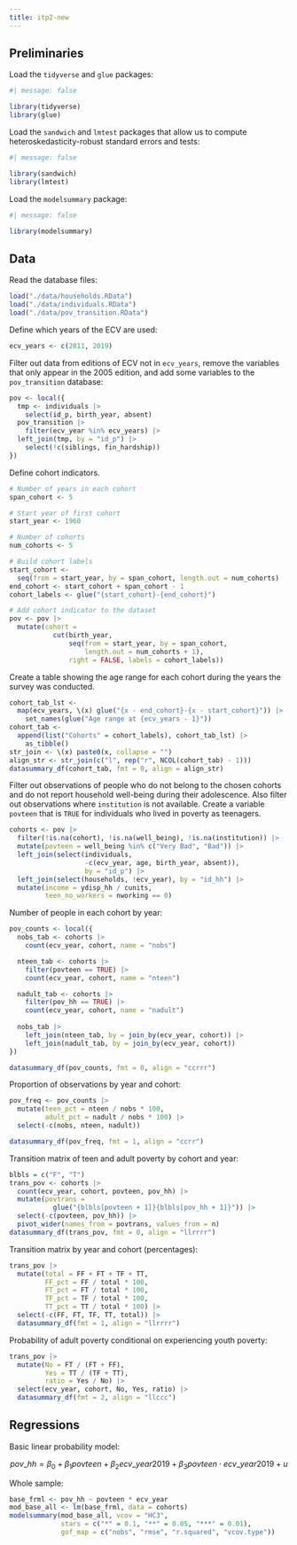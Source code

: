 ```yaml
---
title: itp2-new
---
```


## Preliminaries

Load the `tidyverse` and `glue` packages:

```r
#| message: false

library(tidyverse)
library(glue)
```

Load the `sandwich` and `lmtest` packages that allow us to compute heteroskedasticity-robust standard errors and tests:

```r
#| message: false

library(sandwich)
library(lmtest)
```

Load the `modelsummary` package:

```r
#| message: false

library(modelsummary)
```

## Data

Read the database files:

```r
load("./data/households.RData")
load("./data/individuals.RData")
load("./data/pov_transition.RData")
```

Define which years of the ECV are used:

```r
ecv_years <- c(2011, 2019)
```

Filter out data from editions of ECV not in `ecv_years`, remove the variables that only appear in the 2005 edition, and add some variables to the `pov_transition` database:

```r
pov <- local({
  tmp <- individuals |>
    select(id_p, birth_year, absent)
  pov_transition |> 
    filter(ecv_year %in% ecv_years) |> 
  left_join(tmp, by = "id_p") |> 
    select(!c(siblings, fin_hardship))
}) 
```

Define cohort indicators.

```r
# Number of years in each cohort
span_cohort <- 5

# Start year of first cohort
start_year <- 1960

# Number of cohorts
num_cohorts <- 5

# Build cohort labels
start_cohort <- 
  seq(from = start_year, by = span_cohort, length.out = num_cohorts)
end_cohort <- start_cohort + span_cohort - 1
cohort_labels <- glue("{start_cohort}-{end_cohort}")

# Add cohort indicator to the dataset
pov <- pov |> 
  mutate(cohort = 
           cut(birth_year, 
               seq(from = start_year, by = span_cohort, 
                   length.out = num_cohorts + 1), 
               right = FALSE, labels = cohort_labels))
```

Create a table showing the age range for each cohort during the years the survey was conducted.

```r
cohort_tab_lst <- 
  map(ecv_years, \(x) glue("{x - end_cohort}-{x - start_cohort}")) |> 
    set_names(glue("Age range at {ecv_years - 1}"))
cohort_tab <-
  append(list("Cohorts" = cohort_labels), cohort_tab_lst) |> 
    as_tibble()
str_join <- \(x) paste0(x, collapse = "")
align_str <- str_join(c("l", rep("r", NCOL(cohort_tab) - 1)))
datasummary_df(cohort_tab, fmt = 0, align = align_str)
```

Filter out observations of people who do not belong to the chosen cohorts and do not report household well-being during their adolescence. Also filter out observations where `institution` is not available. Create a variable `povteen` that is `TRUE` for individuals who lived in poverty as teenagers.

```r
cohorts <- pov |>
  filter(!is.na(cohort), !is.na(well_being), !is.na(institution)) |> 
  mutate(povteen = well_being %in% c("Very Bad", "Bad")) |> 
  left_join(select(individuals, 
                   -c(ecv_year, age, birth_year, absent)), 
                   by = "id_p") |> 
  left_join(select(households, !ecv_year), by = "id_hh") |> 
  mutate(income = ydisp_hh / cunits,
         teen_no_workers = nworking == 0)
```

Number of people in each cohort by year:

```r
pov_counts <- local({
  nobs_tab <- cohorts |> 
    count(ecv_year, cohort, name = "nobs")

  nteen_tab <- cohorts |> 
    filter(povteen == TRUE) |> 
    count(ecv_year, cohort, name = "nteen")

  nadult_tab <- cohorts |> 
    filter(pov_hh == TRUE) |> 
    count(ecv_year, cohort, name = "nadult")
  
  nobs_tab |> 
    left_join(nteen_tab, by = join_by(ecv_year, cohort)) |> 
    left_join(nadult_tab, by = join_by(ecv_year, cohort)) 
})

datasummary_df(pov_counts, fmt = 0, align = "ccrrr")
```

Proportion of observations by year and cohort:

```r
pov_freq <- pov_counts |> 
  mutate(teen_pct = nteen / nobs * 100, 
         adult_pct = nadult / nobs * 100) |> 
  select(-c(nobs, nteen, nadult)) 

datasummary_df(pov_freq, fmt = 1, align = "ccrr")
```

Transition matrix of teen and adult poverty by cohort and year:

```r
blbls = c("F", "T")
trans_pov <- cohorts |> 
  count(ecv_year, cohort, povteen, pov_hh) |> 
  mutate(povtrans = 
           glue("{blbls[povteen + 1]}{blbls[pov_hh + 1]}")) |> 
  select(-c(povteen, pov_hh)) |> 
  pivot_wider(names_from = povtrans, values_from = n)  
datasummary_df(trans_pov, fmt = 0, align = "llrrrr")
```

Transition matrix by year and cohort (percentages):

```r
trans_pov |> 
  mutate(total = FF + FT + TF + TT,
         FF_pct = FF / total * 100, 
         FT_pct = FT / total * 100, 
         TF_pct = TF / total * 100, 
         TT_pct = TT / total * 100) |> 
  select(-c(FF, FT, TF, TT, total)) |> 
  datasummary_df(fmt = 1, align = "llrrrr")
```

Probability of adult poverty conditional on experiencing youth poverty:

```r
trans_pov |> 
  mutate(No = FT / (FT + FF),
         Yes = TT / (TF + TT), 
         ratio = Yes / No) |> 
  select(ecv_year, cohort, No, Yes, ratio) |> 
  datasummary_df(fmt = 2, align = "llccc")
```

## Regressions

Basic linear probability model:

$$
pov\_hh = \beta_0 + \beta_1 povteen + \beta_2 ecv\_year2019 + 
\beta_3 povteen \cdot ecv\_year2019 + u
$$

Whole sample:

```r
base_frml <- pov_hh ~ povteen * ecv_year
mod_base_all <- lm(base_frml, data = cohorts)
modelsummary(mod_base_all, vcov = "HC3", 
             stars = c("*" = 0.1, "**" = 0.05, "***" = 0.01),
             gof_map = c("nobs", "rmse", "r.squared", "vcov.type"))
```
